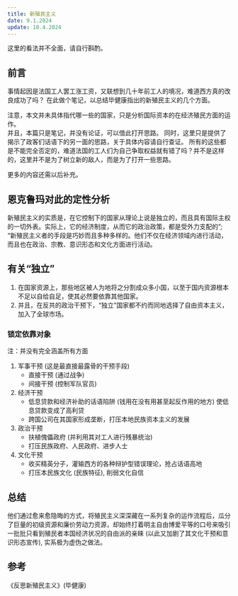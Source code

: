```yaml
---
title: 新殖民主义
date: 9.1.2024
update: 10.4.2024
---
```



<Hint type="warning">
这里的看法并不全面，请自行斟酌。
</Hint>

## 前言

事情起因是法国工人罢工涨工资，又联想到几十年前工人的境况，难道西方真的改良成功了吗？ 
在此做个笔记，以总结毕健康指出的新殖民主义的几个方面。

注意，本文并未具体指代哪一些的国家，只是分析国际资本的在经济殖民方面的运作。  
并且，本篇只是笔记，并没有论证，可以借此打开思路。
同时，这里只是提供了揭示了政客们话语下的另一面的思路，关于具体内容请自行查证。
所有的这些都是不能完全否定的，难道法国的工人们为自己争取权益就有错了吗？并不是这样的，这里并不是为了树立新的敌人，而是为了打开一些思路。

更多的内容还需以后补充。

## 恩克鲁玛对此的定性分析

新殖民主义的实质是，在它控制下的国家从理论上说是独立的，而且具有国际主权的一切外表。实际上，它的经济制度，从而它的政治政策，都是受外力支配的”; “新殖民主义者的手段是巧妙而且多种多样的。他们不仅在经济领域内进行活动，而且也在政治、宗教、意识形态和文化方面进行活动。

## 有关“独立”

1. 在国家资源上，那些地区被人为地将之分割成众多小国，以至于国内资源根本不足以自给自足，使其必然要依靠其他国家。
2. 并且，在反共的政治干预下，“独立”国家都不约而同地选择了自由资本主义，加入了全球市场。

### 锁定依靠对象

注：并没有完全涵盖所有方面

1. 军事干预 (这是最直接最露骨的干预手段)
   - 直接干预 (通过战争)
   - 间接干预 (控制军队官员)
2. 经济干预
   - 低息贷款和经济补助的话语陷阱 (钱用在没有用甚至起反作用的地方) 使低息贷款变成了高利贷
   - 跨国公司在其国家形成垄断，打压本地民族资本主义的发展
3. 政治干预
   - 扶植傀儡政府 (并利用其对工人进行残暴统治)
   - 打压民族政府、人民政府、进步人士
4. 文化干预
   - 收买精英分子，灌输西方的各种辩护型错误理论，抢占话语高地
   - 打压本民族文化 (民族特征), 削弱文化自信

## 总结

他们通过愈来愈隐晦的方式，将殖民主义深深藏在一系列复杂的运作流程后，瓜分了巨量的初级资源和廉价劳动力资源，却始终打着明主自由博爱平等的口号来吸引一批批只看到殖民者本国经济状况的自由派的亲睐 (以此又加剧了其文化干预和意识形态宣传), 实系极为虚伪之做法。

## 参考

《反思新殖民主义》(毕健康)
